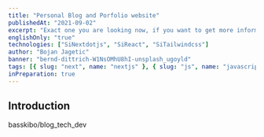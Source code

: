 ```yaml
---
title: "Personal Blog and Porfolio website"
publishedAt: "2021-09-02"
excerpt: "Exact one you are looking now, if you want to get more information about this website, please go ahead and checkout code"
englishOnly: "true"
technologies: ["SiNextdotjs", "SiReact", "SiTailwindcss"]
author: "Bojan Jagetic"
banner: "bernd-dittrich-W1NsOMhU8hI-unsplash_ugoyld"
tags: [{ slug: "next", name: "nextjs" }, { slug: "js", name: "javascript" }]
inPreparation: true
---
```


## Introduction

<CloudinaryImage
   src='https://res.cloudinary.com/dr1sm5gnj/image/upload/v1662131616/igutech/dim-hou-BjD3KhnTIkg-unsplash_zoagnr.jpg'
   text='Content not available yet'
   alt='Content not available yet'
/>

<GithubCardRepository>basskibo/blog_tech_dev</GithubCardRepository>
